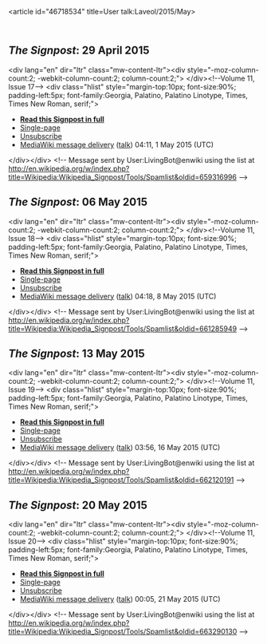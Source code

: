 <article id="46718534" title=User talk:Laveol/2015/May>
	<talkpage id="46718534" title="User talk:Laveol/2015/May">
{{Talk archive}}

== ''The Signpost'': 29 April 2015 ==

&lt;div lang=&quot;en&quot; dir=&quot;ltr&quot; class=&quot;mw-content-ltr&quot;&gt;&lt;div style=&quot;-moz-column-count:2; -webkit-column-count:2; column-count:2;&quot;&gt;
{{Wikipedia:Wikipedia Signpost/2015-04-29}}
&lt;/div&gt;&lt;!--Volume 11, Issue 17--&gt;
&lt;div class=&quot;hlist&quot; style=&quot;margin-top:10px; font-size:90%; padding-left:5px; font-family:Georgia, Palatino, Palatino Linotype, Times, Times New Roman, serif;&quot;&gt;
* '''[[Wikipedia:Wikipedia Signpost|Read this Signpost in full]]'''
* [[Wikipedia:Wikipedia Signpost/Single/2015-04-29|Single-page]]
* [[Wikipedia:Wikipedia Signpost/Subscribe|Unsubscribe]]
* [[User:MediaWiki message delivery|MediaWiki message delivery]] ([[User talk:MediaWiki message delivery|talk]]) 04:11, 1 May 2015 (UTC)
&lt;/div&gt;&lt;/div&gt;
&lt;!-- Message sent by User:LivingBot@enwiki using the list at http://en.wikipedia.org/w/index.php?title=Wikipedia:Wikipedia_Signpost/Tools/Spamlist&amp;oldid=659316996 --&gt;

== ''The Signpost'': 06 May 2015 ==

&lt;div lang=&quot;en&quot; dir=&quot;ltr&quot; class=&quot;mw-content-ltr&quot;&gt;&lt;div style=&quot;-moz-column-count:2; -webkit-column-count:2; column-count:2;&quot;&gt;
{{Wikipedia:Wikipedia Signpost/2015-05-06}}
&lt;/div&gt;&lt;!--Volume 11, Issue 18--&gt;
&lt;div class=&quot;hlist&quot; style=&quot;margin-top:10px; font-size:90%; padding-left:5px; font-family:Georgia, Palatino, Palatino Linotype, Times, Times New Roman, serif;&quot;&gt;
* '''[[Wikipedia:Wikipedia Signpost|Read this Signpost in full]]'''
* [[Wikipedia:Wikipedia Signpost/Single/2015-05-06|Single-page]]
* [[Wikipedia:Wikipedia Signpost/Subscribe|Unsubscribe]]
* [[User:MediaWiki message delivery|MediaWiki message delivery]] ([[User talk:MediaWiki message delivery|talk]]) 04:18, 8 May 2015 (UTC)
&lt;/div&gt;&lt;/div&gt;
&lt;!-- Message sent by User:LivingBot@enwiki using the list at http://en.wikipedia.org/w/index.php?title=Wikipedia:Wikipedia_Signpost/Tools/Spamlist&amp;oldid=661285949 --&gt;

== ''The Signpost'': 13 May 2015 ==

&lt;div lang=&quot;en&quot; dir=&quot;ltr&quot; class=&quot;mw-content-ltr&quot;&gt;&lt;div style=&quot;-moz-column-count:2; -webkit-column-count:2; column-count:2;&quot;&gt;
{{Wikipedia:Wikipedia Signpost/2015-05-13}}
&lt;/div&gt;&lt;!--Volume 11, Issue 19--&gt;
&lt;div class=&quot;hlist&quot; style=&quot;margin-top:10px; font-size:90%; padding-left:5px; font-family:Georgia, Palatino, Palatino Linotype, Times, Times New Roman, serif;&quot;&gt;
* '''[[Wikipedia:Wikipedia Signpost|Read this Signpost in full]]'''
* [[Wikipedia:Wikipedia Signpost/Single/2015-05-13|Single-page]]
* [[Wikipedia:Wikipedia Signpost/Subscribe|Unsubscribe]]
* [[User:MediaWiki message delivery|MediaWiki message delivery]] ([[User talk:MediaWiki message delivery|talk]]) 03:56, 16 May 2015 (UTC)
&lt;/div&gt;&lt;/div&gt;
&lt;!-- Message sent by User:LivingBot@enwiki using the list at http://en.wikipedia.org/w/index.php?title=Wikipedia:Wikipedia_Signpost/Tools/Spamlist&amp;oldid=662120191 --&gt;

== ''The Signpost'': 20 May 2015 ==

&lt;div lang=&quot;en&quot; dir=&quot;ltr&quot; class=&quot;mw-content-ltr&quot;&gt;&lt;div style=&quot;-moz-column-count:2; -webkit-column-count:2; column-count:2;&quot;&gt;
{{Wikipedia:Wikipedia Signpost/2015-05-20}}
&lt;/div&gt;&lt;!--Volume 11, Issue 20--&gt;
&lt;div class=&quot;hlist&quot; style=&quot;margin-top:10px; font-size:90%; padding-left:5px; font-family:Georgia, Palatino, Palatino Linotype, Times, Times New Roman, serif;&quot;&gt;
* '''[[Wikipedia:Wikipedia Signpost|Read this Signpost in full]]'''
* [[Wikipedia:Wikipedia Signpost/Single/2015-05-20|Single-page]]
* [[Wikipedia:Wikipedia Signpost/Subscribe|Unsubscribe]]
* [[User:MediaWiki message delivery|MediaWiki message delivery]] ([[User talk:MediaWiki message delivery|talk]]) 00:05, 21 May 2015 (UTC)
&lt;/div&gt;&lt;/div&gt;
&lt;!-- Message sent by User:LivingBot@enwiki using the list at http://en.wikipedia.org/w/index.php?title=Wikipedia:Wikipedia_Signpost/Tools/Spamlist&amp;oldid=663290130 --&gt;
	</talkpage>
</article>